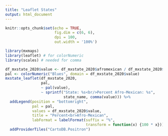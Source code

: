 ```yaml
---
title: "Leaflet States"
output: html_document
---
```


```r
knitr::opts_chunk$set(echo = TRUE, 
                      fig.dim = c(6, 6), 
                      dpi = 100, 
                      out.width = '100%')
```

```r
library(mxmaps)
library(leaflet) # for colorNumeric
library(scales) # needed for comma

df_mxstate_2020$value <- df_mxstate_2020$afromexican / df_mxstate_2020$pop
pal <- colorNumeric("Blues", domain = df_mxstate_2020$value)
mxstate_leaflet(df_mxstate_2020,
                pal,
                ~ pal(value),
                ~ sprintf("State: %s<br/>Percent Afro-Mexican: %s",
                          state_name, comma(value))) %>%
  addLegend(position = "bottomright", 
            pal = pal, 
            values = df_mxstate_2020$value,
            title = "Percent<br>Afro-Mexican",
            labFormat = labelFormat(suffix = "%",
                                    transform = function(x) {100 * x})) %>%
  addProviderTiles("CartoDB.Positron")
```

